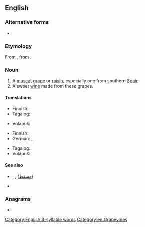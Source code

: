 ==English==

===Alternative forms===
* {{alter|en|muscadel|muscadelle}}

===Etymology===
From {{etyl|fro|en}} {{m|fro|muscadel}}, from {{etyl|pro|en}}.

===Noun===
{{en-noun|~}}

# A [[muscat]] [[grape]] or [[raisin]], especially one from southern [[Spain]].
# A sweet [[wine]] made from these grapes.

====Translations====
{{trans-top|a muscat grape or raisin}}
* Finnish: {{t|fi|muskatelli}}
* Tagalog: {{t|tl|muskatel}}
{{trans-mid}}
* Volapük: {{qualifier|raisin}} {{t|vo|muskatäl}}
{{trans-bottom}}

{{trans-top|a sweet wine from muscat grapes}}
* Finnish: {{t|fi|muskatelliviini}}
* German: {{t+|de|Muskateller|m}}, {{t|de|Muskatellerwein|m}}
{{trans-mid}}
* Tagalog: {{t|tl|muskatel}}
* Volapük: {{t|vo|muskatälavin}}
{{trans-bottom}}

====See also====
* {{l|en|Muscat}}, {{l|en|Masqat}}, {{l|en|Masqaṭ}} ([[مسقط]])
* {{l|en|Muscat and Oman}}

===Anagrams===
* {{anagrams|en|a=acelmstu|calumets}}

[[Category:English 3-syllable words]]
[[Category:en:Grapevines]]